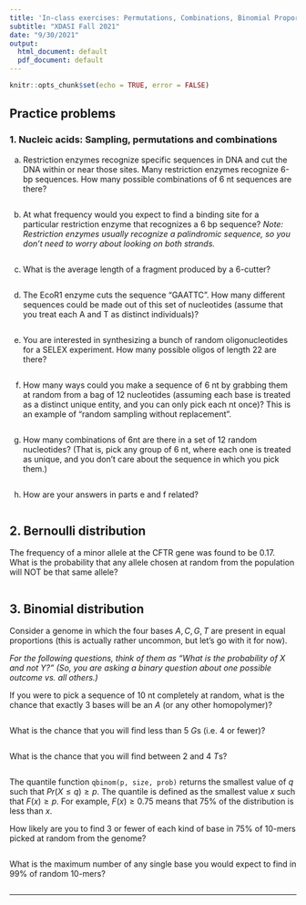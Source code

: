 ```yaml
---
title: 'In-class exercises: Permutations, Combinations, Binomial Proportions'
subtitle: "XDASI Fall 2021"
date: "9/30/2021"
output:
  html_document: default
  pdf_document: default
---
```


```r
knitr::opts_chunk$set(echo = TRUE, error = FALSE)
```

## Practice problems

### 1. Nucleic acids: Sampling, permutations and combinations

a. Restriction enzymes recognize specific sequences in DNA and cut the DNA within or near those sites. Many restriction enzymes recognize 6-bp sequences. How many possible combinations of 6 nt sequences are there?
```r

```

b. At what frequency would you expect to find a binding site for a particular restriction enzyme that recognizes a 6 bp sequence? _Note: Restriction enzymes usually recognize a palindromic sequence, so you don't need to worry about looking on both strands._
```r

```

c. What is the average length of a fragment produced by a 6-cutter?
```r

```

d. The EcoR1 enzyme cuts the sequence "GAATTC". How many different sequences could be made out of this set of nucleotides (assume that you treat each A and T as distinct individuals)?
```r

```

e. You are interested in synthesizing a bunch of random oligonucleotides for a SELEX experiment. How many possible oligos of length 22 are there?
```r

```


f. How many ways could you make a sequence of 6 nt by grabbing them at random from a bag of 12 nucleotides (assuming each base is treated as a distinct unique entity, and you can only pick each nt once)? This is an example of "random sampling without replacement".
```r

```

g. How many combinations of 6nt are there in a set of 12 random nucleotides? (That is, pick any group of 6 nt, where each one is treated as unique, and you don't care about the sequence in which you pick them.)
```r

```

h. How are your answers in parts e and f related?
```r

```


## 2. Bernoulli distribution

The frequency of a minor allele at the CFTR gene was found to be 0.17. What is the probability that any allele chosen at random from the population will NOT be that same allele?

```r

```


## 3. Binomial distribution

Consider a genome in which the four bases $A,C,G,T$ are present in equal proportions (this is actually rather uncommon, but let's go with it for now). 

*For the following questions, think of them as "What is the probability of X and not Y?" (So, you are asking a binary question about one possible outcome vs. all others.)*

If you were to pick a sequence of 10 nt completely at random, what is the chance that exactly 3 bases will be an $A$ (or any other homopolymer)?
```r

```

What is the chance that you will find less than 5 $G$s (i.e. 4 or fewer)?
```r

```

What is the chance that you will find between 2 and 4 $T$s?
```r

```

The quantile function `qbinom(p, size, prob)` returns the smallest value of $q$ such that $Pr(X \le q) \ge p$. The quantile is defined as the smallest value $x$ such that $F(x) \ge p$. For example, $F(x) \ge 0.75$ means that 75% of the distribution is less than $x$. 

How likely are you to find 3 or fewer of each kind of base in 75% of 10-mers picked at random from the genome?
```r

```

What is the maximum number of any single base you would expect to find in 99% of random 10-mers?

```r

```

---